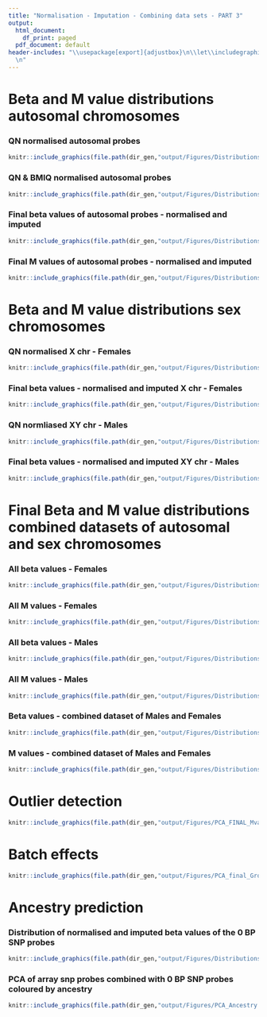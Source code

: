 ---
title: "Normalisation - Imputation - Combining data sets - PART 3"
output:
  html_document:
    df_print: paged
  pdf_document: default
header-includes: "\\usepackage[export]{adjustbox}\n\\let\\includegraphicsbak\\includegraphics\n\\renewcommand*{\\includegraphics}[2][]{\\includegraphicsbak[frame,#1]{#2}}
  \n"
---
# Beta and M value distributions autosomal chromosomes

### QN normalised autosomal probes

```{r, out.width="400px", out.height="400px", message=FALSE, echo=FALSE}
knitr::include_graphics(file.path(dir_gen,"output/Figures/Distributions/beta_distribution_filtered_QN_1e16.pdf"))
```

### QN & BMIQ normalised autosomal probes

```{r, out.width="400px", out.height="400px", message=FALSE, echo=FALSE}
knitr::include_graphics(file.path(dir_gen,"output/Figures/Distributions/beta_distribution_filtered_QN_BMIQ_1e16.pdf"))
```

### Final beta values of autosomal probes - normalised and imputed

```{r, out.width="400px", out.height="400px", message=FALSE, echo=FALSE}
knitr::include_graphics(file.path(dir_gen,"output/Figures/Distributions/Beta_distribution_final_autosomes.pdf"))
```

### Final M values of autosomal probes - normalised and imputed 

```{r, out.width="400px", out.height="400px", message=FALSE, echo=FALSE}
knitr::include_graphics(file.path(dir_gen,"output/Figures/Distributions/Mvalue_distribution_final_autosomes.pdf"))
```

# Beta and M value distributions sex chromosomes

### QN normalised X chr - Females

```{r, out.width="400px", out.height="400px", message=FALSE, echo=FALSE}
knitr::include_graphics(file.path(dir_gen,"output/Figures/Distributions/beta_distribution_filtered_QN_1e16_X_females.pdf"))
```

### Final beta values - normalised and imputed X chr - Females

```{r, out.width="400px", out.height="400px", message=FALSE, echo=FALSE}
knitr::include_graphics(file.path(dir_gen,"output/Figures/Distributions/Beta_distribution_final_X_females.pdf"))
```

### QN normliased XY chr - Males
```{r, out.width="400px", out.height="400px", message=FALSE, echo=FALSE}
knitr::include_graphics(file.path(dir_gen,"output/Figures/Distributions/beta_distribution_filtered_QN_1e16_XY_males.pdf"))
```

### Final beta values - normalised and imputed XY chr - Males
```{r, out.width="400px", out.height="400px", message=FALSE, echo=FALSE}
knitr::include_graphics(file.path(dir_gen,"output/Figures/Distributions/Beta_distribution_final_XY_males.pdf"))
```

# Final Beta and M value distributions combined datasets of autosomal and sex chromosomes

### All beta values - Females
```{r, out.width="400px", out.height="400px", message=FALSE, echo=FALSE}
knitr::include_graphics(file.path(dir_gen,"output/Figures/Distributions/beta_distribution_final_comb_X_females.pdf"))
```

### All M values - Females
```{r, out.width="400px", out.height="400px", message=FALSE, echo=FALSE}
knitr::include_graphics(file.path(dir_gen,"output/Figures/Distributions/Mvalue_distribution_final_comb_X_females.pdf"))
```

### All beta values - Males
```{r, out.width="400px", out.height="400px", message=FALSE, echo=FALSE}
knitr::include_graphics(file.path(dir_gen,"output/Figures/Distributions/beta_distribution_final_comb_XY_males.pdf"))
```

### All M values - Males
```{r, out.width="400px", out.height="400px", message=FALSE, echo=FALSE}
knitr::include_graphics(file.path(dir_gen,"output/Figures/Distributions/Mvalue_distribution_final_comb_XY_males.pdf"))
```

### Beta values - combined dataset of Males and Females
```{r, out.width="400px", out.height="400px", message=FALSE, echo=FALSE}
knitr::include_graphics(file.path(dir_gen,"output/Figures/Distributions/beta_distribution_final_comb_males_females.pdf"))
```

### M values - combined dataset of Males and Females
```{r, out.width="400px", out.height="400px", message=FALSE, echo=FALSE}
knitr::include_graphics(file.path(dir_gen,"output/Figures/Distributions/Mvalue_distribution_final_comb_males_females.pdf"))
```

# Outlier detection

```{r, out.width="400px", out.height="400px", message=FALSE, echo=FALSE}
knitr::include_graphics(file.path(dir_gen,"output/Figures/PCA_FINAL_Mvalues.svg"))
```

# Batch effects

```{r, out.width="800px", out.height="1600px", message=FALSE, echo=FALSE}
knitr::include_graphics(file.path(dir_gen,"output/Figures/PCA_final_Groups.svg"))
```

# Ancestry prediction

### Distribution of normalised and imputed beta values of the 0 BP SNP probes
```{r, out.width="400px", out.height="400px", message=FALSE, echo=FALSE}
knitr::include_graphics(file.path(dir_gen,"output/Figures/Distributions/Beta_distribution_filtered_QN_KNN_SNP0bp.pdf"))
```

### PCA of array snp probes combined with 0 BP SNP probes coloured by ancestry

```{r, out.width="400px", out.height="400px", message=FALSE, echo=FALSE}
knitr::include_graphics(file.path(dir_gen,"output/Figures/PCA_Ancestry.svg"))
```

